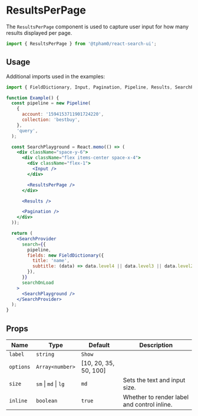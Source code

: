 
<SEO
  title="ResultsPerPage"
  scope={scopes.searchUI}
  description="The ResultsPerPage component is used to capture user input for how many results displayed per page."
/>

# ResultsPerPage

The `ResultsPerPage` component is used to capture user input for how many results displayed per page.

```js
import { ResultsPerPage } from '@tpham0/react-search-ui';
```

## Usage

Additional imports used in the examples:

```js
import { FieldDictionary, Input, Pagination, Pipeline, Results, SearchProvider } from '@tpham0/react-search-ui';
```

```jsx
function Example() {
  const pipeline = new Pipeline(
    {
      account: '1594153711901724220',
      collection: 'bestbuy',
    },
    'query',
  );

  const SearchPlayground = React.memo(() => (
    <div className="space-y-6">
      <div className="flex items-center space-x-4">
        <div className="flex-1">
          <Input />
        </div>

        <ResultsPerPage />
      </div>

      <Results />

      <Pagination />
    </div>
  ));

  return (
    <SearchProvider
      search={{
        pipeline,
        fields: new FieldDictionary({
          title: 'name',
          subtitle: (data) => data.level4 || data.level3 || data.level2 || data.level1 || data.brand,
        }),
      }}
      searchOnLoad
    >
      <SearchPlayground />
    </SearchProvider>
  );
}
```

## Props

| Name      | Type                 | Default               | Description                                 |
| --------- | -------------------- | --------------------- | ------------------------------------------- |
| `label`   | `string`             | `Show`                |                                             |
| `options` | `Array<number>`      | [10, 20, 35, 50, 100] |                                             |
| `size`    | `sm` \| `md` \| `lg` | `md`                  | Sets the text and input size.               |
| `inline`  | `boolean`            | `true`                | Whether to render label and control inline. |
